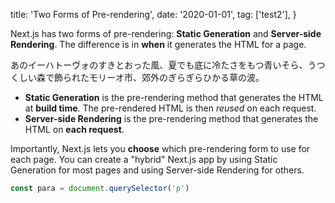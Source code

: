   title: 'Two Forms of Pre-rendering',
  date: '2020-01-01',
  tag: ['test2'],
}

Next.js has two forms of pre-rendering: **Static Generation** and **Server-side Rendering**. The difference is in **when** it generates the HTML for a page.

あのイーハトーヴォのすきとおった風、夏でも底に冷たさをもつ青いそら、うつくしい森で飾られたモリーオ市、郊外のぎらぎらひかる草の波。

<!--more-->

- **Static Generation** is the pre-rendering method that generates the HTML at **build time**. The pre-rendered HTML is then _reused_ on each request.
- **Server-side Rendering** is the pre-rendering method that generates the HTML on **each request**.

Importantly, Next.js lets you **choose** which pre-rendering form to use for each page. You can create a "hybrid" Next.js app by using Static Generation for most pages and using Server-side Rendering for others.

```js
const para = document.querySelector('p')
```
